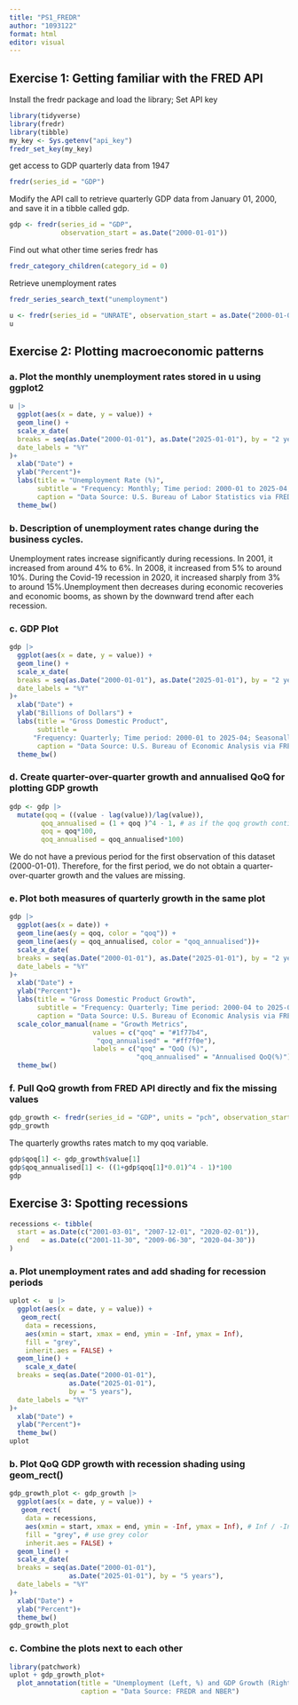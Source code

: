 ```yaml
---
title: "PS1_FREDR"
author: "1093122"
format: html
editor: visual
---
```


## Exercise 1: Getting familiar with the FRED API

Install the fredr package and load the library; Set API key

```r
library(tidyverse)
library(fredr)
library(tibble)
my_key <- Sys.getenv("api_key")
fredr_set_key(my_key)
```

get access to GDP quarterly data from 1947

```r
fredr(series_id = "GDP")
```

Modify the API call to retrieve quarterly GDP data from January 01, 2000, and save it in a tibble called gdp.

```r
gdp <- fredr(series_id = "GDP", 
             observation_start = as.Date("2000-01-01"))
```

Find out what other time series fredr has

```r
fredr_category_children(category_id = 0)
```

Retrieve unemployment rates

```r
fredr_series_search_text("unemployment")
```

```r
u <- fredr(series_id = "UNRATE", observation_start = as.Date("2000-01-01"))
u
```

## Exercise 2: Plotting macroeconomic patterns

### a. Plot the monthly unemployment rates stored in u using ggplot2

```r
u |> 
  ggplot(aes(x = date, y = value)) +
  geom_line() +
  scale_x_date(
  breaks = seq(as.Date("2000-01-01"), as.Date("2025-01-01"), by = "2 years"),
  date_labels = "%Y"
)+
  xlab("Date") +
  ylab("Percent")+
  labs(title = "Unemployment Rate (%)", 
       subtitle = "Frequency: Monthly; Time period: 2000-01 to 2025-04; Seasonally Adjusted", 
       caption = "Data Source: U.S. Bureau of Labor Statistics via FRED®") +
  theme_bw()
```

### b. Description of unemployment rates change during the business cycles.

Unemployment rates increase significantly during recessions. In 2001, it increased from around 4% to 6%. In 2008, it increased from 5% to around 10%. During the Covid-19 recession in 2020, it increased sharply from 3% to around 15%.Unemployment then decreases during economic recoveries and economic booms, as shown by the downward trend after each recession.

### c. GDP Plot

```r
gdp |> 
  ggplot(aes(x = date, y = value)) +
  geom_line() +
  scale_x_date(
  breaks = seq(as.Date("2000-01-01"), as.Date("2025-01-01"), by = "2 years"),
  date_labels = "%Y"
)+
  xlab("Date") +
  ylab("Billions of Dollars") +
  labs(title = "Gross Domestic Product", 
       subtitle = 
      "Frequency: Quarterly; Time period: 2000-01 to 2025-04; Seasonally Adjusted Annual Rate", 
       caption = "Data Source: U.S. Bureau of Economic Analysis via FRED®") +
  theme_bw()

```

### d. Create quarter-over-quarter growth and annualised QoQ for plotting GDP growth

```r
gdp <- gdp |>
  mutate(qoq = ((value - lag(value))/lag(value)),
        qoq_annualised = (1 + qoq )^4 - 1, # as if the qoq growth continues for a year, what would be the resulting annual growth rate
        qoq = qoq*100,
        qoq_annualised = qoq_annualised*100)
```

We do not have a previous period for the first observation of this dataset (2000-01-01). Therefore, for the first period, we do not obtain a quarter-over-quarter growth and the values are missing.

### e. Plot both measures of quarterly growth in the same plot

```r
gdp |> 
  ggplot(aes(x = date)) +
  geom_line(aes(y = qoq, color = "qoq")) +
  geom_line(aes(y = qoq_annualised, color = "qoq_annualised"))+
  scale_x_date(
  breaks = seq(as.Date("2000-01-01"), as.Date("2025-01-01"), by = "2 years"),
  date_labels = "%Y"
)+
  xlab("Date") +
  ylab("Percent")+
  labs(title = "Gross Domestic Product Growth", 
       subtitle = "Frequency: Quarterly; Time period: 2000-04 to 2025-04", 
       caption = "Data Source: U.S. Bureau of Economic Analysis via FRED®") +
  scale_color_manual(name = "Growth Metrics",
                     values = c("qoq" = "#1f77b4",
                      "qoq_annualised" = "#ff7f0e"),
                     labels = c("qoq" = "QoQ (%)",
                                "qoq_annualised" = "Annualised QoQ(%)"))+
  theme_bw()
```

### f. Pull QoQ growth from FRED API directly and fix the missing values

```r
gdp_growth <- fredr(series_id = "GDP", units = "pch", observation_start = as.Date("2000-01-01"))
gdp_growth
```

The quarterly growths rates match to my qoq variable.

```r
gdp$qoq[1] <- gdp_growth$value[1]
gdp$qoq_annualised[1] <- ((1+gdp$qoq[1]*0.01)^4 - 1)*100
gdp
```

## Exercise 3: Spotting recessions

```r
recessions <- tibble(
  start = as.Date(c("2001-03-01", "2007-12-01", "2020-02-01")),
  end   = as.Date(c("2001-11-30", "2009-06-30", "2020-04-30"))
)
```

### a. Plot unemployment rates and add shading for recession periods

```r
uplot <-  u |> 
  ggplot(aes(x = date, y = value)) +
   geom_rect(
    data = recessions,
    aes(xmin = start, xmax = end, ymin = -Inf, ymax = Inf),
    fill = "grey",
    inherit.aes = FALSE) +
  geom_line() +
    scale_x_date(
  breaks = seq(as.Date("2000-01-01"), 
               as.Date("2025-01-01"), 
               by = "5 years"),
  date_labels = "%Y"
)+
  xlab("Date") +
  ylab("Percent")+
  theme_bw()
uplot
```

### b. Plot QoQ GDP growth with recession shading using geom_rect()

```r
gdp_growth_plot <- gdp_growth |> 
  ggplot(aes(x = date, y = value)) +
   geom_rect(
    data = recessions,
    aes(xmin = start, xmax = end, ymin = -Inf, ymax = Inf), # Inf / -Inf to cover the whole column
    fill = "grey", # use grey color
    inherit.aes = FALSE) +
  geom_line() +
  scale_x_date(
  breaks = seq(as.Date("2000-01-01"), 
               as.Date("2025-01-01"), by = "5 years"),
  date_labels = "%Y"
)+
  xlab("Date") +
  ylab("Percent")+
  theme_bw()
gdp_growth_plot
```

### c. Combine the plots next to each other

```r
library(patchwork)
uplot + gdp_growth_plot+
  plot_annotation(title = "Unemployment (Left, %) and GDP Growth (Right, %)", 
                  caption = "Data Source: FREDR and NBER")
```
